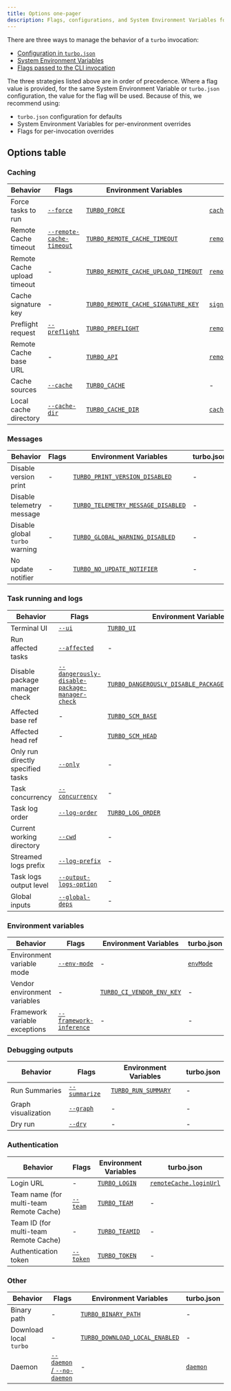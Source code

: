 ```yaml
---
title: Options one-pager
description: Flags, configurations, and System Environment Variables for Turborepo
---
```


There are three ways to manage the behavior of a `turbo` invocation:

- [Configuration in `turbo.json`](/repo/docs/reference/configuration)
- [System Environment Variables](/repo/docs/reference/system-environment-variables)
- [Flags passed to the CLI invocation](/repo/docs/reference/run)

The three strategies listed above are in order of precedence. Where a flag value is provided, for the same System Environment Variable or `turbo.json` configuration, the value for the flag will be used. Because of this, we recommend using:

- `turbo.json` configuration for defaults
- System Environment Variables for per-environment overrides
- Flags for per-invocation overrides

## Options table

### Caching

<div className="options-cheat-sheet-table">

| Behavior                    | Flags                                                                  | Environment Variables                                                                                                      | turbo.json                                                                      |
| --------------------------- | ---------------------------------------------------------------------- | -------------------------------------------------------------------------------------------------------------------------- | ------------------------------------------------------------------------------- |
| Force tasks to run          | [`--force`](/repo/docs/reference/run#--force)                          | [`TURBO_FORCE`](/repo/docs/reference/system-environment-variables#turbo_force)                                             | [`cache`](/repo/docs/reference/configuration#cache)                             |
| Remote Cache timeout        | [`--remote-cache-timeout`](/repo/docs/reference/configuration#timeout) | [`TURBO_REMOTE_CACHE_TIMEOUT`](/repo/docs/reference/system-environment-variables#turbo_remote_cache_timeout)               | [`remoteCache.timeout`](/repo/docs/reference/configuration#timeout)             |
| Remote Cache upload timeout | -                                                                      | [`TURBO_REMOTE_CACHE_UPLOAD_TIMEOUT`](/repo/docs/reference/system-environment-variables#turbo_remote_cache_upload_timeout) | [`remoteCache.uploadTimeout`](/repo/docs/reference/configuration#uploadtimeout) |
| Cache signature key         | -                                                                      | [`TURBO_REMOTE_CACHE_SIGNATURE_KEY`](/repo/docs/reference/system-environment-variables#turbo_remote_cache_signature_key)   | [`signature`](/repo/docs/reference/configuration#signature)                     |
| Preflight request           | [`--preflight`](/repo/docs/reference/run#--preflight)                  | [`TURBO_PREFLIGHT`](/repo/docs/reference/system-environment-variables#turbo_preflight)                                     | [`remoteCache.preflight`](/repo/docs/reference/configuration#preflight)         |
| Remote Cache base URL       | -                                                                      | [`TURBO_API`](/repo/docs/reference/system-environment-variables#turbo_api)                                                 | [`remoteCache.apiUrl`](/repo/docs/reference/configuration#remote-caching)       |
| Cache sources               | [`--cache`](/repo/docs/reference/run#--cache-options)                  | [`TURBO_CACHE`](/repo/docs/reference/system-environment-variables#turbo_cache)                                             | -                                                                               |
| Local cache directory       | [`--cache-dir`](/repo/docs/reference/run#--cache-dir-path)             | [`TURBO_CACHE_DIR`](/repo/docs/reference/system-environment-variables#turbo_cache_dir)                                     | [`cacheDir`](/repo/docs/reference/configuration#cachedir)                       |

</div>

### Messages

<div className="options-cheat-sheet-table">

| Behavior                       | Flags | Environment Variables                                                                                                    | turbo.json |
| ------------------------------ | ----- | ------------------------------------------------------------------------------------------------------------------------ | ---------- |
| Disable version print          | -     | [`TURBO_PRINT_VERSION_DISABLED`](/repo/docs/reference/system-environment-variables#turbo_print_version_disabled)         | -          |
| Disable telemetry message      | -     | [`TURBO_TELEMETRY_MESSAGE_DISABLED`](/repo/docs/reference/system-environment-variables#turbo_telemetry_message_disabled) | -          |
| Disable global `turbo` warning | -     | [`TURBO_GLOBAL_WARNING_DISABLED`](/repo/docs/reference/system-environment-variables#turbo_global_warning_disabled)       | -          |
| No update notifier             | -     | [`TURBO_NO_UPDATE_NOTIFIER`](/repo/docs/reference/system-environment-variables#turbo_no_update_notifier)                 | -          |

</div>

### Task running and logs

<div className="options-cheat-sheet-table">

| Behavior                          | Flags                                                                                                                 | Environment Variables                                                                                                                                  | turbo.json                                                                                                          |
| --------------------------------- | --------------------------------------------------------------------------------------------------------------------- | ------------------------------------------------------------------------------------------------------------------------------------------------------ | ------------------------------------------------------------------------------------------------------------------- |
| Terminal UI                       | [`--ui`](/repo/docs/reference/run#--ui)                                                                               | [`TURBO_UI`](/repo/docs/reference/system-environment-variables#turbo_ui)                                                                               | [`ui`](/repo/docs/reference/configuration#ui)                                                                       |
| Run affected tasks                | [`--affected`](/repo/docs/reference/run#--affected)                                                                   | -                                                                                                                                                      | -                                                                                                                   |
| Disable package manager check     | [`--dangerously-disable-package-manager-check`](/repo/docs/reference/run#--dangerously-disable-package-manager-check) | [`TURBO_DANGEROUSLY_DISABLE_PACKAGE_MANAGER_CHECK`](/repo/docs/reference/system-environment-variables#turbo_dangerously_disable_package_manager_check) | [`dangerouslyDisablePackageManagerCheck`](/repo/docs/reference/configuration#dangerouslydisablepackagemanagercheck) |
| Affected base ref                 | -                                                                                                                     | [`TURBO_SCM_BASE`](/repo/docs/reference/system-environment-variables#turbo_scm_base)                                                                   | -                                                                                                                   |
| Affected head ref                 | -                                                                                                                     | [`TURBO_SCM_HEAD`](/repo/docs/reference/system-environment-variables#turbo_scm_head)                                                                   | -                                                                                                                   |
| Only run directly specified tasks | [`--only`](/repo/docs/reference/run#--only)                                                                           | -                                                                                                                                                      | -                                                                                                                   |
| Task concurrency                  | [`--concurrency`](/repo/docs/reference/run#--concurrency-number--percentage)                                          | -                                                                                                                                                      | -                                                                                                                   |
| Task log order                    | [`--log-order`](/repo/docs/reference/run#--log-order-option)                                                          | [`TURBO_LOG_ORDER`](/repo/docs/reference/system-environment-variables#turbo_log_order)                                                                 | -                                                                                                                   |
| Current working directory         | [`--cwd`](/repo/docs/reference/run#--cwd-path)                                                                        | -                                                                                                                                                      | -                                                                                                                   |
| Streamed logs prefix              | [`--log-prefix`](/repo/docs/reference/run#--log-prefix-option)                                                        | -                                                                                                                                                      | -                                                                                                                   |
| Task logs output level            | [`--output-logs-option`](/repo/docs/reference/run#--output-logs-option)                                               | -                                                                                                                                                      | [`outputLogs`](/repo/docs/reference/configuration#outputlogs)                                                       |
| Global inputs                     | [`--global-deps`](/repo/docs/reference/run#--global-deps-file-glob)                                                   | -                                                                                                                                                      | [`globalDependencies`](/repo/docs/reference/configuration#globaldependencies)                                       |

</div>

### Environment variables

<div className="options-cheat-sheet-table">

| Behavior                      | Flags                                                                     | Environment Variables                                                                                  | turbo.json                                              |
| ----------------------------- | ------------------------------------------------------------------------- | ------------------------------------------------------------------------------------------------------ | ------------------------------------------------------- |
| Environment variable mode     | [`--env-mode`](/repo/docs/reference/run#--env-mode-option)                | -                                                                                                      | [`envMode`](/repo/docs/reference/configuration#envmode) |
| Vendor environment variables  | -                                                                         | [`TURBO_CI_VENDOR_ENV_KEY`](/repo/docs/reference/system-environment-variables#turbo_ci_vendor_env_key) | -                                                       |
| Framework variable exceptions | [`--framework-inference`](/repo/docs/reference/run#--framework-inference) | -                                                                                                      | -                                                       |

</div>

### Debugging outputs

<div className="options-cheat-sheet-table">

| Behavior            | Flags                                                   | Environment Variables                                                                      | turbo.json |
| ------------------- | ------------------------------------------------------- | ------------------------------------------------------------------------------------------ | ---------- |
| Run Summaries       | [`--summarize`](/repo/docs/reference/run#--summarize)   | [`TURBO_RUN_SUMMARY`](/repo/docs/reference/system-environment-variables#turbo_run_summary) | -          |
| Graph visualization | [`--graph`](/repo/docs/reference/run#--graph-file-type) | -                                                                                          | -          |
| Dry run             | [`--dry`](/repo/docs/reference/run#--dry----dry-run)    | -                                                                                          | -          |

</div>

### Authentication

<div className="options-cheat-sheet-table">

| Behavior                                | Flags                                         | Environment Variables                                                            | turbo.json                                                            |
| --------------------------------------- | --------------------------------------------- | -------------------------------------------------------------------------------- | --------------------------------------------------------------------- |
| Login URL                               | -                                             | [`TURBO_LOGIN`](/repo/docs/reference/system-environment-variables#turbo_login)   | [`remoteCache.loginUrl`](/repo/docs/reference/configuration#loginurl) |
| Team name (for multi-team Remote Cache) | [`--team`](/repo/docs/reference/run#--team)   | [`TURBO_TEAM`](/repo/docs/reference/system-environment-variables#turbo_team)     | -                                                                     |
| Team ID (for multi-team Remote Cache)   | -                                             | [`TURBO_TEAMID`](/repo/docs/reference/system-environment-variables#turbo_teamid) | -                                                                     |
| Authentication token                    | [`--token`](/repo/docs/reference/run#--token) | [`TURBO_TOKEN`](/repo/docs/reference/system-environment-variables#turbo_token)   | -                                                                     |

</div>

### Other

<div className="options-cheat-sheet-table">

| Behavior               | Flags                                                                           | Environment Variables                                                                                            | turbo.json                                            |
| ---------------------- | ------------------------------------------------------------------------------- | ---------------------------------------------------------------------------------------------------------------- | ----------------------------------------------------- |
| Binary path            | -                                                                               | [`TURBO_BINARY_PATH`](/repo/docs/reference/system-environment-variables#turbo_binary_path)                       | -                                                     |
| Download local `turbo` | -                                                                               | [`TURBO_DOWNLOAD_LOCAL_ENABLED`](/repo/docs/reference/system-environment-variables#turbo_download_local_enabled) | -                                                     |
| Daemon                 | [`--daemon` / `--no-daemon`](/repo/docs/reference/run#--daemon-and---no-daemon) | -                                                                                                                | [`daemon`](/repo/docs/reference/configuration#daemon) |

</div>

